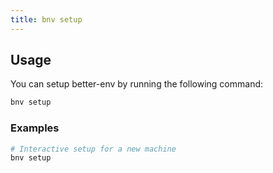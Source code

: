 ```yaml
---
title: bnv setup
---
```


## Usage

You can setup better-env by running the following command:
```bash
bnv setup
```

### Examples

```bash
# Interactive setup for a new machine
bnv setup
```
